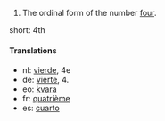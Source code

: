 # The ordinal form of the number [[four]].

short: 4th

====Translations====

*nl: [[vierde]], 4e
*de: [[vierte]], 4.
*eo: [[kvara]]
*fr: [[quatrième]]
*es: [[cuarto]]